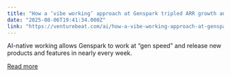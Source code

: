 ```yaml
---
title: "How a ‘vibe working’ approach at Genspark tripled ARR growth and supported a barrage of new products and features in just weeks"
date: "2025-08-06T19:41:34.000Z"
link: "https://venturebeat.com/ai/how-a-vibe-working-approach-at-genspark-tripled-arr-growth-and-supported-a-barrage-of-new-products-and-features-in-just-weeks/"
---
```


AI-native working allows Genspark to work at “gen speed” and release new products and features in nearly every week.

[Read more](https://venturebeat.com/ai/how-a-vibe-working-approach-at-genspark-tripled-arr-growth-and-supported-a-barrage-of-new-products-and-features-in-just-weeks/)
